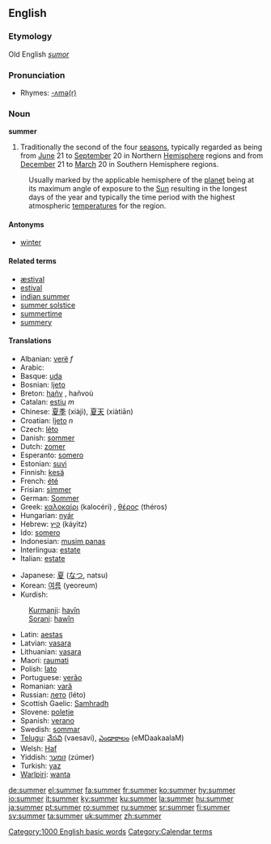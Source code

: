 ==English==

{{rank|leaves|chair|date|854|summer|simply|terrible|Tom}}

===Etymology===
Old English ''[[sumor]]''

===Pronunciation===
*Rhymes: [[Rhymes:English:-ʌmə(r)|-ʌmə(r)]]

===Noun===
'''summer'''

# Traditionally the second of the four [[season]]s, typically regarded as being from [[June]] 21 to [[September]] 20 in Northern [[Hemisphere]] regions and from [[December]] 21 to [[March]] 20 in Southern Hemisphere regions.
:Usually marked by the applicable hemisphere of the [[planet]] being at its maximum angle of exposure to the [[Sun]] resulting in the longest days of the year and typically the time period with the highest atmospheric [[temperature]]s for the region.

====Antonyms====
*[[winter]]

====Related terms====
*[[æstival]]
*[[estival]]
*[[indian summer]]
*[[summer solstice]]
*[[summertime]]
*[[summery]]

====Translations====
{{top}}
*Albanian: [[verë]] ''f''
*Arabic: {{ARchar|[[صيف]]}} {{Unicode|(ʂaif)}}
*Basque: [[uda]]
*Bosnian: [[ljeto]] {{n}}
*Breton: [[hañv]] {{m}}, hañvoù
*Catalan: [[estiu]] ''m''
*Chinese: [[夏季]] (xiàjì), [[夏天]] (xiàtiān)
*Croatian: [[ljeto]] ''n''
*Czech: [[léto]] {{n}}
*Danish: [[sommer]]
*Dutch: [[zomer]] {{m}}
*Esperanto: [[somero]]
*Estonian: [[suvi]]
*Finnish: [[kesä]]
*French: [[été]] {{m}}
*Frisian: [[simmer]]
*German: [[Sommer]] {{m}}
*Greek: [[καλοκαίρι]] (kalocéri) {{n}}, [[θέρος]] (théros) {{n}}
*Hungarian: [[nyár]]
*Hebrew: [[קיץ]] (káyitz)
*Ido: [[somero]]
*Indonesian: [[musim panas]]
*Interlingua: [[estate]]
*Italian: [[estate]] {{f}}
{{mid}}
*Japanese: [[夏]] ([[なつ]], natsu)
*Korean: [[여름]] (yeoreum)
*Kurdish:
:[[Kurmanji]]: [[havîn]] {{f}}
:[[Sorani]]: [[hawîn]]
*Latin: [[aestas]]
*Latvian: [[vasara]] {{f}}
*Lithuanian: [[vasara]] {{f}}
*Maori: [[raumati]]
*Polish: [[lato]] {{n}}
*Portuguese: [[verão]] {{m}}
*Romanian: [[vară]] {{f}}
*Russian: [[лето]] (léto) {{n}}
*Scottish Gaelic: [[Samhradh]] {{m}}
*Slovene: [[poletje]] {{n}}
*Spanish: [[verano]] {{m}}
*Swedish: [[sommar]]
*[[Telugu]]: [[వేసవి]] (vaesavi), [[ఎండాకాలం]] (eMDaakaalaM)
*Welsh: [[Haf]]
*Yiddish: [[זומער]] (zúmer)
*Turkish: [[yaz]]
*[[Warlpiri]]: [[wanta]]
{{bottom}}

[[Category:1000 English basic words]]
[[Category:Calendar terms]]

[[de:summer]]
[[el:summer]]
[[fa:summer]]
[[fr:summer]]
[[ko:summer]]
[[hy:summer]]
[[io:summer]]
[[it:summer]]
[[ky:summer]]
[[ku:summer]]
[[la:summer]]
[[hu:summer]]
[[ja:summer]]
[[pt:summer]]
[[ro:summer]]
[[ru:summer]]
[[sr:summer]]
[[fi:summer]]
[[sv:summer]]
[[ta:summer]]
[[uk:summer]]
[[zh:summer]]